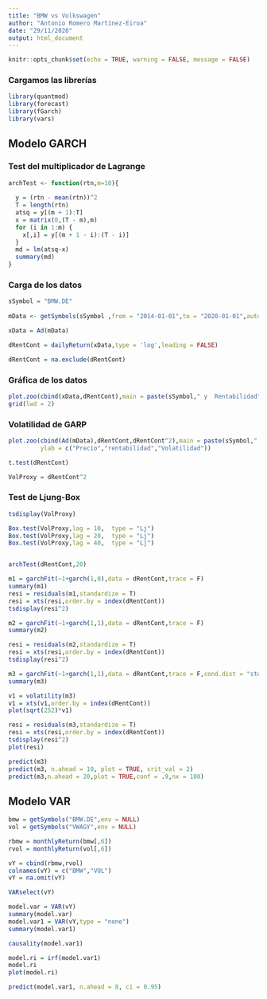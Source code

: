 ```yaml
---
title: "BMW vs Volkswagen"
author: "Antonio Romero Martínez-Eiroa"
date: "29/11/2020"
output: html_document
---
```


```r

knitr::opts_chunk$set(echo = TRUE, warning = FALSE, message = FALSE)

```

### Cargamos las librerías

```r

library(quantmod) 
library(forecast)
library(fGarch)
library(vars)

```

## Modelo GARCH


### Test del multiplicador de Lagrange

```r

archTest <- function(rtn,m=10){
 
  y = (rtn - mean(rtn))^2
  T = length(rtn)
  atsq = y[(m + 1):T]
  x = matrix(0,(T - m),m)
  for (i in 1:m) {
    x[,i] = y[(m + 1 - i):(T - i)]
  }
  md = lm(atsq~x)
  summary(md)
}

```


### Carga de los datos

```r

sSymbol = "BMW.DE"
 
mData <- getSymbols(sSymbol ,from = "2014-01-01",to = "2020-01-01",auto.assign = FALSE)

xData = Ad(mData)

dRentCont = dailyReturn(xData,type = 'log',leading = FALSE)

dRentCont = na.exclude(dRentCont)

```


### Gráfica de los datos

```r

plot.zoo(cbind(xData,dRentCont),main = paste(sSymbol," y  Rentabilidad"),xlab = "años",ylab = c("Precio","rentabilidad"))
grid(lwd = 2)

```



### Volatilidad de GARP

```r

plot.zoo(cbind(Ad(mData),dRentCont,dRentCont^2),main = paste(sSymbol," y  Rentabilidad"),xlab = "años",
         ylab = c("Precio","rentabilidad","Volatilidad"))

```


```r

t.test(dRentCont)

```


```r

VolProxy = dRentCont^2 

```


### Test de Ljung-Box  

```r

tsdisplay(VolProxy) 

Box.test(VolProxy,lag = 10,  type = "Lj")
Box.test(VolProxy,lag = 20,  type = "Lj")
Box.test(VolProxy,lag = 40,  type = "Lj")


archTest(dRentCont,20)

```


```r

m1 = garchFit(~1+garch(1,0),data = dRentCont,trace = F) 
summary(m1)
resi = residuals(m1,standardize = T) 
resi = xts(resi,order.by = index(dRentCont)) 
tsdisplay(resi^2) 

```


```r

m2 = garchFit(~1+garch(1,1),data = dRentCont,trace = F)
summary(m2)

```



```r

resi = residuals(m2,standardize = T)
resi = xts(resi,order.by = index(dRentCont)) 
tsdisplay(resi^2) 

```


```r

m3 = garchFit(~1+garch(1,1),data = dRentCont,trace = F,cond.dist = "std")
summary(m3)

```


```r

v1 = volatility(m3)  
v1 = xts(v1,order.by = index(dRentCont)) 
plot(sqrt(252)*v1)

```


```r

resi = residuals(m3,standardize = T) 
resi = xts(resi,order.by = index(dRentCont)) 
tsdisplay(resi^2) 
plot(resi)

```


```r

predict(m3)
predict(m3, n.ahead = 10, plot = TRUE, crit_val = 2) 
predict(m3,n.ahead = 20,plot = TRUE,conf = .9,nx = 100) 

```


## Modelo VAR



```r

bmw = getSymbols("BMW.DE",env = NULL)
vol = getSymbols("VWAGY",env = NULL)

```


```r

rbmw = monthlyReturn(bmw[,6])             
rvol = monthlyReturn(vol[,6])

```


```r

vY = cbind(rbmw,rvol)
colnames(vY) = c("BMW","VOL")
vY = na.omit(vY)

```


```r

VARselect(vY)

```


```r

model.var = VAR(vY)
summary(model.var)
model.var1 = VAR(vY,type = "none")
summary(model.var1)

```


```r

causality(model.var1)

```


```r

model.ri = irf(model.var1)
model.ri
plot(model.ri)

```


```r

predict(model.var1, n.ahead = 8, ci = 0.95) 

```


